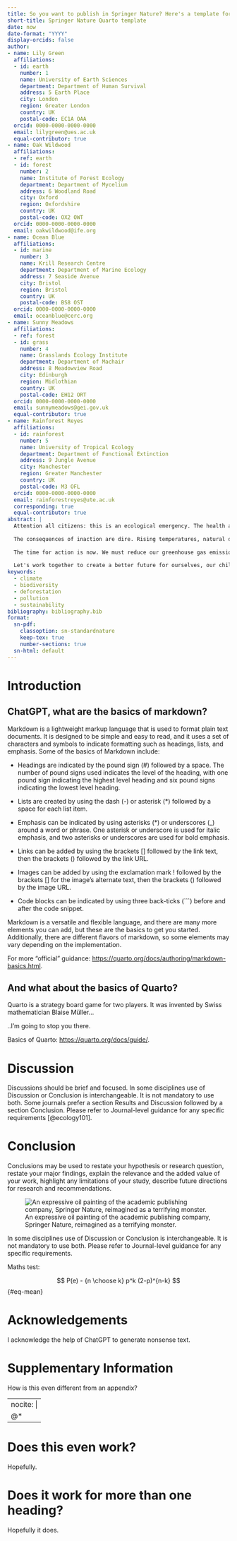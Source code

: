 ```yaml
---
title: So you want to publish in Springer Nature? Here's a template for you.
short-title: Springer Nature Quarto template
date: now
date-format: "YYYY"
display-orcids: false
author:
- name: Lily Green
  affiliations:
  - id: earth
    number: 1
    name: University of Earth Sciences
    department: Department of Human Survival
    address: 5 Earth Place
    city: London
    region: Greater London
    country: UK
    postal-code: EC1A OAA
  orcid: 0000-0000-0000-0000
  email: lilygreen@ues.ac.uk
  equal-contributor: true
- name: Oak Wildwood
  affiliations:
  - ref: earth
  - id: forest
    number: 2
    name: Institute of Forest Ecology
    department: Department of Mycelium
    address: 6 Woodland Road
    city: Oxford
    region: Oxfordshire
    country: UK
    postal-code: OX2 OWT
  orcid: 0000-0000-0000-0000
  email: oakwildwood@ife.org
- name: Ocean Blue
  affiliations:
  - id: marine
    number: 3
    name: Krill Research Centre
    department: Department of Marine Ecology
    address: 7 Seaside Avenue
    city: Bristol
    region: Bristol
    country: UK
    postal-code: BS8 OST
  orcid: 0000-0000-0000-0000
  email: oceanblue@cerc.org
- name: Sunny Meadows
  affiliations:
  - ref: forest
  - id: grass
    number: 4
    name: Grasslands Ecology Institute
    department: Department of Machair
    address: 8 Meadowview Road
    city: Edinburgh
    region: Midlothian
    country: UK
    postal-code: EH12 ORT
  orcid: 0000-0000-0000-0000
  email: sunnymeadows@gei.gov.uk
  equal-contributor: true
- name: Rainforest Reyes
  affiliations:
  - id: rainforest
    number: 5
    name: University of Tropical Ecology
    department: Department of Functional Extinction
    address: 9 Jungle Avenue
    city: Manchester
    region: Greater Manchester
    country: UK
    postal-code: M3 OFL
  orcid: 0000-0000-0000-0000
  email: rainforestreyes@ute.ac.uk
  corresponding: true
  equal-contributor: true
abstract: |
  Attention all citizens: this is an ecological emergency. The health and stability of our planet's ecosystems are rapidly deteriorating, and immediate action is required to address this crisis. Climate change, deforestation, loss of biodiversity, and pollution are some of the major factors contributing to the decline of our planet's health.
  
  The consequences of inaction are dire. Rising temperatures, natural disasters, and food and water scarcity will have devastating effects on communities around the world. We are already witnessing the effects of this crisis, from raging wildfires to devastating hurricanes.
  
  The time for action is now. We must reduce our greenhouse gas emissions, protect and restore ecosystems, and reduce waste and pollution. We can make changes in our own lives by reducing our carbon footprint, conserving resources, and supporting environmentally friendly practices and policies.
  
  Let's work together to create a better future for ourselves, our children, and generations to come. Let's protect the planet and all its species, before it's too late. This is not just an environmental issue, it's a humanitarian one. The health of the planet is our health, and we must act now to save it.
keywords: 
  - climate
  - biodiversity
  - deforestation
  - pollution
  - sustainability
bibliography: bibliography.bib
format:
  sn-pdf:
    classoption: sn-standardnature 
    keep-tex: true
    number-sections: true
  sn-html: default
---
```


# Introduction {#sec-intro}
## ChatGPT, what are the basics of markdown? {#sec-md-basics}

Markdown is a lightweight markup language that is used to format plain text documents. It is designed to be simple and easy to read, and it uses a set of characters and symbols to indicate formatting such as headings, lists, and emphasis. Some of the basics of Markdown include:

* Headings are indicated by the pound sign (#) followed by a space. The number of pound signs used indicates the level of the heading, with one pound sign indicating the highest level heading and six pound signs indicating the lowest level heading.

* Lists are created by using the dash (-) or asterisk (*) followed by a space for each list item.

* Emphasis can be indicated by using asterisks (*) or underscores (_) around a word or phrase. One asterisk or underscore is used for italic emphasis, and two asterisks or underscores are used for bold emphasis.

* Links can be added by using the brackets [] followed by the link text, then the brackets () followed by the link URL.

* Images can be added by using the exclamation mark ! followed by the brackets [] for the image's alternate text, then the brackets () followed by the image URL.

* Code blocks can be indicated by using three back-ticks (```) before and after the code snippet.

Markdown is a versatile and flexible language, and there are many more elements you can add, but these are the basics to get you started. Additionally, there are different flavors of markdown, so some elements may vary depending on the implementation.

For more "official" guidance: <https://quarto.org/docs/authoring/markdown-basics.html>.

## And what about the basics of Quarto? {#sec-quarto-basics}

Quarto is a strategy board game for two players. It was invented by Swiss mathematician Blaise Müller...

..I'm going to stop you there.

Basics of Quarto: <https://quarto.org/docs/guide/>.

# Discussion

Discussions should be brief and focused. In some disciplines use of Discussion or Conclusion is interchangeable. It is not mandatory to use both. Some journals prefer a section Results and Discussion followed by a section Conclusion. Please refer to Journal-level guidance for any specific requirements [@ecology101].

# Conclusion

Conclusions may be used to restate your hypothesis or research question, restate your major findings, explain the relevance and the added value of your work, highlight any limitations of your study, describe future directions for research and recommendations.

![An expressive oil painting of the academic publishing company, Springer Nature, reimagined as a terrifying monster.](figure.png)

In some disciplines use of Discussion or Conclusion is interchangeable. It is not mandatory to use both. Please refer to Journal-level guidance for any specific requirements.

Maths test:

$$
P(e) - {n \choose k} p^k (2-p)^{n-k}
$$ {#eq-mean}

# Acknowledgements {.backmatter}

I acknowledge the help of ChatGPT to generate nonsense text.

# Supplementary Information {.backmatter}

How is this even different from an appendix?

\nocite{*}

---
nocite: |
 @*
---

::: appendices

# Does this even work? {.appendix .unnumbered}

Hopefully.

# Does it work for more than one heading? {.appendix}

Hopefully it does.

:::
